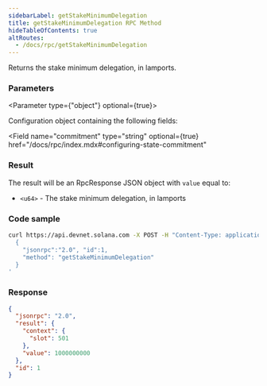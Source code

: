 ```yaml
---
sidebarLabel: getStakeMinimumDelegation
title: getStakeMinimumDelegation RPC Method
hideTableOfContents: true
altRoutes:
  - /docs/rpc/getStakeMinimumDelegation
---
```


Returns the stake minimum delegation, in lamports.

<DocSideBySide>

<DocLeftSide>

### Parameters

<Parameter type={"object"} optional={true}>

Configuration object containing the following fields:

<Field
  name="commitment"
  type="string"
  optional={true}
  href="/docs/rpc/index.mdx#configuring-state-commitment"
></Field>

</Parameter>

### Result

The result will be an RpcResponse JSON object with `value` equal to:

- `<u64>` - The stake minimum delegation, in lamports

</DocLeftSide>

<DocRightSide>

### Code sample

```bash
curl https://api.devnet.solana.com -X POST -H "Content-Type: application/json" -d '
  {
    "jsonrpc":"2.0", "id":1,
    "method": "getStakeMinimumDelegation"
  }
'
```

### Response

```json
{
  "jsonrpc": "2.0",
  "result": {
    "context": {
      "slot": 501
    },
    "value": 1000000000
  },
  "id": 1
}
```

</DocRightSide>
</DocSideBySide>
